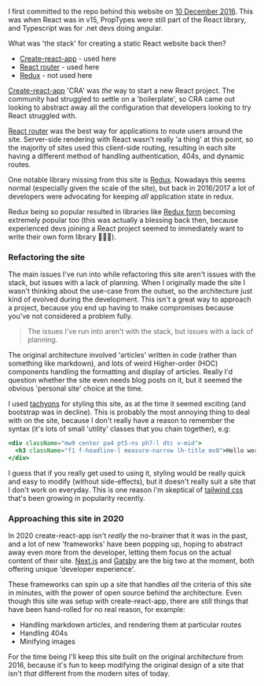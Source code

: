 I first committed to the repo behind this website on [10 December 2016](https://github.com/JonShort/jonshort.me/commit/f60357eba79a818d3be9c7926799a312664322b3). This was when React was in v15, PropTypes were still part of the React library, and Typescript was for .net devs doing angular.

What was 'the stack' for creating a static React website back then?

- [Create-react-app](https://github.com/facebook/create-react-app) - used here
- [React router](https://github.com/ReactTraining/react-router) - used here
- [Redux](https://github.com/reduxjs/redux) - not used here

[Create-react-app](https://github.com/facebook/create-react-app) 'CRA' was _the_ way to start a new React project. The community had struggled to settle on a 'boilerplate', so CRA came out looking to abstract away all the configuration that developers looking to try React struggled with.

[React router](https://github.com/ReactTraining/react-router) was the best way for applications to route users around the site. Server-side rendering with React wasn't really 'a thing' at this point, so the majority of sites used this client-side routing, resulting in each site having a different method of handling authentication, 404s, and dynamic routes.

One notable library missing from this site is [Redux](https://github.com/reduxjs/redux). Nowadays this seems normal (especially given the scale of the site), but back in 2016/2017 a lot of developers were advocating for keeping _all_ application state in redux.

Redux being so popular resulted in libraries like [Redux form](https://github.com/redux-form/redux-form) becoming extremely popular too (this was actually a blessing back then, because experienced devs joining a React project seemed to immediately want to write their own form library 🤷‍♂️😱).

### Refactoring the site

The main issues I've run into while refactoring this site aren't issues with the stack, but issues with a lack of planning. When I originally made the site I wasn't thinking about the use-case from the outset, so the architecture just kind of evolved during the development. This isn't a great way to approach a project, because you end up having to make compromises because you've not considered a problem fully.

> The issues I've run into aren't with the stack, but issues with a lack of planning.

The original architecture involved 'articles' written in code (rather than something like markdown), and lots of weird Higher-order (HOC) components handling the formatting and display of articles. Really I'd question whether the site even needs blog posts on it, but it seemed the obvious 'personal site' choice at the time.

I used [tachyons](https://github.com/tachyons-css/tachyons/) for styling this site, as at the time it seemed exciting (and bootstrap was in decline). This is probably the most annoying thing to deal with on the site, because I don't really have a reason to remember the syntax (it's lots of small 'utility' classes that you chain together), e.g:

```jsx
<div className="mw9 center pa4 pt5-ns ph7-l dtc v-mid">
  <h3 className="f1 f-headline-l measure-narrow lh-title mv0">Hello world</h3>
</div>
```

I guess that if you really get used to using it, styling would be really quick and easy to modify (without side-effects), but it doesn't really suit a site that I don't work on everyday. This is one reason i'm skeptical of [tailwind css](https://github.com/tailwindcss/tailwindcss) that's been growing in popularity recently.

### Approaching this site in 2020

In 2020 create-react-app isn't _really_ the no-brainer that it was in the past, and a lot of new 'frameworks' have been popping up, hoping to abstract away even more from the developer, letting them focus on the actual content of their site. [Next.js](https://github.com/zeit/next.js) and [Gatsby](https://github.com/gatsbyjs/gatsby) are the big two at the moment, both offering unique 'developer experience'.

These frameworks can spin up a site that handles _all_ the criteria of this site in minutes, with the power of open source behind the architecture. Even though this site was setup with create-react-app, there are still things that have been hand-rolled for no real reason, for example:

- Handling markdown articles, and rendering them at particular routes
- Handling 404s
- Minifying images

For the time being I'll keep this site built on the original architecture from 2016, because it's fun to keep modifying the original design of a site that isn't _that_ different from the modern sites of today.
